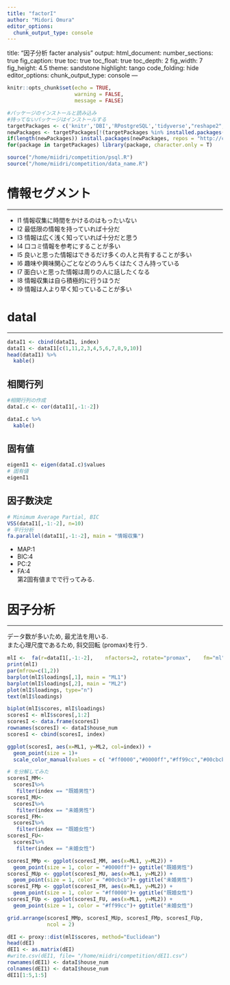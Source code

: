 ```yaml
---
title: "factorI"
author: "Midori Omura"
editor_options: 
  chunk_output_type: console
---
```

title: "因子分析 facter analysis"
output:
  html_document:
    number_sections: true
    fig_caption: true
    toc: true
    toc_float: true
    toc_depth: 2
    fig_width: 7
    fig_height: 4.5
    theme: sandstone
    highlight: tango
    code_folding: hide
editor_options: 
  chunk_output_type: console
---

```r
knitr::opts_chunk$set(echo = TRUE, 
                      warning = FALSE,
                      message = FALSE)
```


```r
#パッケージのインストールと読み込み
#持ってないパッケージはインストールする
targetPackages <- c('knitr','DBI','RPostgreSQL','tidyverse',"reshape2","lubridate","dbplot","DT","gridExtra","fmsb","corrplot","graphics","GGally","psych", "GPArotation") 
newPackages <- targetPackages[!(targetPackages %in% installed.packages()[,"Package"])]
if(length(newPackages)) install.packages(newPackages, repos = "http://cran.us.r-project.org")
for(package in targetPackages) library(package, character.only = T)

source("/home/miidri/competition/psql.R")
source("/home/miidri/competition/data_name.R")
```


# 情報セグメント
***
- I1 情報収集に時間をかけるのはもったいない
- I2 最低限の情報を持っていれば十分だ
- I3 情報は広く浅く知っていれば十分だと思う
- I4 口コミ情報を参考にすることが多い
- I5 良いと思った情報はできるだけ多くの人と共有することが多い
- I6 趣味や興味関心ごとなどのうんちくはたくさん持っている
- I7 面白いと思った情報は周りの人に話したくなる
- I8 情報収集は自ら積極的に行うほうだ
- I9 情報は人より早く知っていることが多い  

# dataI
***

```r
dataI1 <- cbind(dataI1, index)
dataI1 <- dataI1[c(1,11,2,3,4,5,6,7,8,9,10)]
head(dataI1) %>% 
  kable()
```


## 相関行列
```r
#相関行列の作成
dataI.c <- cor(dataI1[,-1:-2])

dataI.c %>% 
  kable()
```
  
## 固有値
```r
eigenI1 <- eigen(dataI.c)$values
# 固有値
eigenI1
```

## 因子数決定
```r
# Minimum Average Partial, BIC
VSS(dataI1[,-1:-2], n=10)
# 平行分析
fa.parallel(dataI1[,-1:-2], main = "情報収集")
```
  
- MAP:1  
- BIC:4  
- PC:2  
- FA:4  
第2固有値までで行ってみる.

# 因子分析
***
データ数が多いため, 最尤法を用いる.  
また心理尺度であるため, 斜交回転 (promax)を行う.  

```r
mlI	<-	fa(r=dataI1[,-1:-2],	nfactors=2,	rotate="promax",	fm="ml")
print(mlI)
par(mfrow=c(1,2)) 
barplot(mlI$loadings[,1], main = "ML1") 
barplot(mlI$loadings[,2], main = "ML2") 
plot(mlI$loadings, type="n")
text(mlI$loadings) 
```

```r
biplot(mlI$scores, mlI$loadings)
scoresI <- mlI$scores[,1:2]
scoresI <- data.frame(scoresI)
rownames(scoresI) <- dataI$house_num
scoresI <- cbind(scoresI, index)

ggplot(scoresI, aes(x=ML1, y=ML2, col=index)) +
  geom_point(size = 1)+
  scale_color_manual(values = c( "#ff0000","#0000ff","#ff99cc","#00cbcb"))
```

```r
# を分解してみた
scoresI_MM<-
  scoresI%>% 
   filter(index == "既婚男性")
scoresI_MU<-
  scoresI%>% 
   filter(index == "未婚男性")
scoresI_FM<-
  scoresI%>% 
   filter(index == "既婚女性")
scoresI_FU<-
  scoresI%>% 
   filter(index == "未婚女性")

scoresI_MMp <- ggplot(scoresI_MM, aes(x=ML1, y=ML2)) +
  geom_point(size = 1, color = "#0000ff")+ ggtitle("既婚男性")
scoresI_MUp <- ggplot(scoresI_MU, aes(x=ML1, y=ML2)) +
  geom_point(size = 1, color = "#00cbcb")+ ggtitle("未婚男性")
scoresI_FMp <- ggplot(scoresI_FM, aes(x=ML1, y=ML2)) +
  geom_point(size = 1, color = "#ff0000")+ ggtitle("既婚女性")
scoresI_FUp <- ggplot(scoresI_FU, aes(x=ML1, y=ML2)) +
  geom_point(size = 1, color = "#ff99cc")+ ggtitle("未婚女性")

grid.arrange(scoresI_MMp, scoresI_MUp, scoresI_FMp, scoresI_FUp,
             ncol = 2)
```


```r
dEI <- proxy::dist(mlI$scores, method="Euclidean")
head(dEI)
dEI1 <- as.matrix(dEI)
#write.csv(dEI1, file= "/home/miidri/competition/dEI1.csv")
rownames(dEI1) <- dataI$house_num
colnames(dEI1) <- dataI$house_num
dEI1[1:5,1:5]
```



